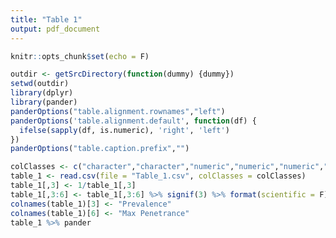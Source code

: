 ```yaml
---
title: "Table 1"
output: pdf_document
---
```


```r
knitr::opts_chunk$set(echo = F)
```

```r
outdir <- getSrcDirectory(function(dummy) {dummy})
setwd(outdir)
library(dplyr)
library(pander)
panderOptions("table.alignment.rownames","left")
panderOptions('table.alignment.default', function(df) {
  ifelse(sapply(df, is.numeric), 'right', 'left')
})
panderOptions("table.caption.prefix","")
```

```r
colClasses <- c("character","character","numeric","numeric","numeric","numeric")
table_1 <- read.csv(file = "Table_1.csv", colClasses = colClasses)
table_1[,3] <- 1/table_1[,3]
table_1[,3:6] <- table_1[,3:6] %>% signif(3) %>% format(scientific = F)
colnames(table_1)[3] <- "Prevalence"
colnames(table_1)[6] <- "Max Penetrance"
table_1 %>% pander
```
